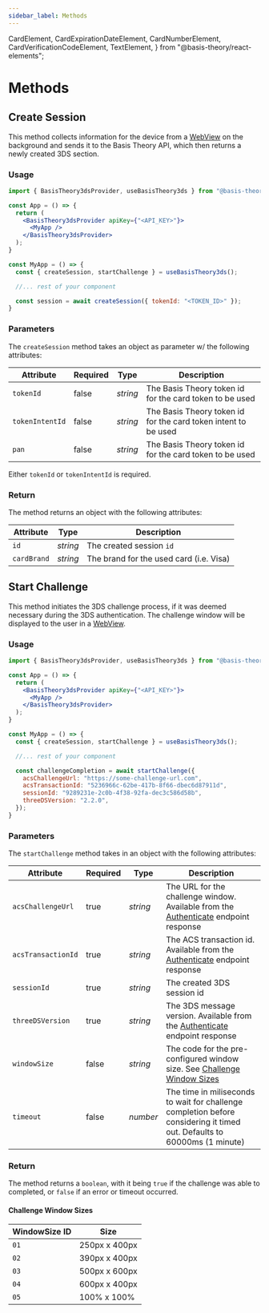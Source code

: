 ```yaml
---
sidebar_label: Methods
---
```


  CardElement,
  CardExpirationDateElement,
  CardNumberElement,
  CardVerificationCodeElement,
  TextElement,
} from "@basis-theory/react-elements";

# Methods

## Create Session

This method collects information for the device from a [WebView](https://github.com/react-native-webview/react-native-webview) on the background and sends it to the Basis Theory API, which then returns a newly created 3DS section.

### Usage

```jsx showLineNumbers
import { BasisTheory3dsProvider, useBasisTheory3ds } from "@basis-theory/react-native-threeds";

const App = () => {
  return (
    <BasisTheory3dsProvider apiKey={"<API_KEY>"}>
      <MyApp />
    </BasisTheory3dsProvider>
  );
}

const MyApp = () => {
  const { createSession, startChallenge } = useBasisTheory3ds();

  //... rest of your component

  const session = await createSession({ tokenId: "<TOKEN_ID>" });
}
```

### Parameters
The `createSession` method takes an object as parameter w/ the following attributes:

| Attribute         | Required | Type     | Description                                                           |
|-------------------|----------|----------|-----------------------------------------------------------------------|
| `tokenId`         | false    | _string_ | The Basis Theory token id for the card token to be used               |
| `tokenIntentId`   | false    | _string_ | The Basis Theory token id for the card token intent to be used        |
| `pan`             | false    | _string_ | <Deprecated/> The Basis Theory token id for the card token to be used |

Either `tokenId` or `tokenIntentId` is required.

### Return

The method returns an object with the following attributes:

| Attribute   | Type     | Description                             |
|-------------|----------|-----------------------------------------|
| `id`        | _string_ | The created session `id`                |
| `cardBrand` | _string_ | The brand for the used card (i.e. Visa) |

## Start Challenge

This method initiates the 3DS challenge process, if it was deemed necessary during the 3DS authentication.
The challenge window will be displayed to the user in a [WebView](https://github.com/react-native-webview/react-native-webview).

### Usage

```jsx showLineNumbers
import { BasisTheory3dsProvider, useBasisTheory3ds } from "@basis-theory/react-native-threeds";

const App = () => {
  return (
    <BasisTheory3dsProvider apiKey={"<API_KEY>"}>
      <MyApp />
    </BasisTheory3dsProvider>
  );
}

const MyApp = () => {
  const { createSession, startChallenge } = useBasisTheory3ds();

  //... rest of your component

  const challengeCompletion = await startChallenge({
    acsChallengeUrl: "https://some-challenge-url.com",
    acsTransactionId: "5236966c-62be-417b-8f66-dbec6d87911d",
    sessionId: "9289231e-2c0b-4f38-92fa-dec3c586d58b",
    threeDSVersion: "2.2.0",
  });
}
```

### Parameters

The `startChallenge` method takes in an object with the following attributes:

| Attribute          | Required | Type     | Description                                                                                                                        |
|--------------------|----------|----------|------------------------------------------------------------------------------------------------------------------------------------|
| `acsChallengeUrl`  | true     | _string_ | The URL for the challenge window. Available from the [Authenticate](/docs/api/3ds/sessions#authenticate-session) endpoint response |
| `acsTransactionId` | true     | _string_ | The ACS transaction id. Available from the [Authenticate](/docs/api/3ds/sessions#authenticate-session) endpoint response           |
| `sessionId`        | true     | _string_ | The created 3DS session id                                                                                                         |
| `threeDSVersion`   | true     | _string_ | The 3DS message version. Available from the [Authenticate](/docs/api/3ds/sessions#authenticate-session) endpoint response          |
| `windowSize`       | false    | _string_ | The code for the pre-configured window size. See [Challenge Window Sizes](#challenge-window-sizes)                                 |
| `timeout`          | false    | _number_ | The time in miliseconds to wait for challenge completion before considering it timed out. Defaults to 60000ms (1 minute)           |

### Return
The method returns a `boolean`, with it being `true` if the challenge was able to completed, or `false` if an error or timeout occurred.

#### Challenge Window Sizes

| WindowSize ID | Size          |
|---------------|---------------|
| `01`          | 250px x 400px |
| `02`          | 390px x 400px |
| `03`          | 500px x 600px |
| `04`          | 600px x 400px |
| `05`          | 100% x 100%   |
